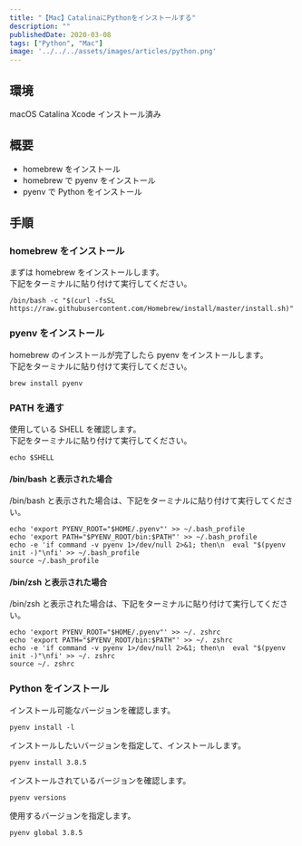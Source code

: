 ---
title: "【Mac】CatalinaにPythonをインストールする"
description: ""
publishedDate: 2020-03-08
tags: ["Python", "Mac"]
image: '../../../assets/images/articles/python.png'
---

## 環境

macOS Catalina Xcode インストール済み

## 概要

- homebrew をインストール
- homebrew で pyenv をインストール
- pyenv で Python をインストール

## 手順

### homebrew をインストール

まずは homebrew をインストールします。  
下記をターミナルに貼り付けて実行してください。

```shell
/bin/bash -c "$(curl -fsSL https://raw.githubusercontent.com/Homebrew/install/master/install.sh)"
```

### pyenv をインストール

homebrew のインストールが完了したら pyenv をインストールします。  
下記をターミナルに貼り付けて実行してください。

```shell
brew install pyenv
```

### PATH を通す

使用している SHELL を確認します。  
下記をターミナルに貼り付けて実行してください。

```shell
echo $SHELL
```

#### /bin/bash と表示された場合

/bin/bash と表示された場合は、下記をターミナルに貼り付けて実行してください。

```shell
echo 'export PYENV_ROOT="$HOME/.pyenv"' >> ~/.bash_profile
echo 'export PATH="$PYENV_ROOT/bin:$PATH"' >> ~/.bash_profile
echo -e 'if command -v pyenv 1>/dev/null 2>&1; then\n  eval "$(pyenv init -)"\nfi' >> ~/.bash_profile
source ~/.bash_profile
```

#### /bin/zsh と表示された場合

/bin/zsh と表示された場合は、下記をターミナルに貼り付けて実行してください。

```shell
echo 'export PYENV_ROOT="$HOME/.pyenv"' >> ~/. zshrc
echo 'export PATH="$PYENV_ROOT/bin:$PATH"' >> ~/. zshrc
echo -e 'if command -v pyenv 1>/dev/null 2>&1; then\n  eval "$(pyenv init -)"\nfi' >> ~/. zshrc
source ~/. zshrc
```

### Python をインストール

インストール可能なバージョンを確認します。

```shell
pyenv install -l
```

インストールしたいバージョンを指定して、インストールします。

```shell
pyenv install 3.8.5
```

インストールされているバージョンを確認します。

```shell
pyenv versions
```

使用するバージョンを指定します。

```shell
pyenv global 3.8.5
```
